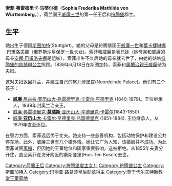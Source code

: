{{Infobox royalty|consort=yes
| name         = 符騰堡的索菲
| succession   = [[荷蘭君主配偶列表|荷蘭王后]] <br>[[林堡公國_(1839年-1867年)|林堡公爵夫人]]<br>{{le|盧森堡大公夫人|List of consorts of Luxembourg}}
| image        = Koningin Sophie Württemberg.jpg
| image_size   = 250px
| caption      = 1861年的画像
| reign        = 1849年3月17日 – 1877年6月3日
| spouse       = {{marriage|[[威廉三世_(尼德蘭)|威廉三世]]|1839}}
| issue        = [[奥兰治亲王威廉_(1840年－1879年)|奥兰治亲王威廉]]<br>[[莫瑞斯王子_(荷兰)|莫瑞斯王子]]<br>[[亚历山大_(奥兰治亲王)|奥兰治亲王亚历山大]]
| house        = [[符腾堡王朝|符腾堡王朝]]
| father       = [[威廉一世_(符腾堡)|符騰堡國王威廉一世]]
| mother       = [[葉卡捷琳娜·巴甫洛夫娜女大公|葉卡捷琳娜·巴甫洛夫娜]]
| birth_date   = {{Birth date|1818|06|17|df=y}}
| birth_place  = {{flag|German Confederation}}[[符騰堡王國|符騰堡王國]][[斯图加特|斯图加特]][[路德维希堡宫|路德维希堡宫]]
| death_date   = {{Death date and age|1877|6|3|1818|06|17|df=y}}
| death_place  = {{NED}}[[海牙|海牙]][[豪斯登堡宮|豪斯登堡宮]]
| burial_date  = 1877年6月20日
| burial_place = [[新教堂_(代尔夫特)|代尔夫特新教堂]]
}}

'''索菲·弗雷德里卡·马蒂尔德'''（'''Sophia Frederika Mathilde von Württemberg'''，{{bd|1818年|6月17日|1877年|6月3日|}}），荷兰国王[[威廉三世_(尼德蘭)|威廉三世]]的第一任王后和[[符騰堡王國|符腾堡]]郡主。

==生平==
她出生于德国[[斯图加特|斯图加特]](Stuttgart)。她的父母是符腾堡国王[[威廉一世_(符腾堡)|威廉一世]]和[[葉卡捷琳娜·巴甫洛夫娜女大公|葉卡捷琳娜·巴甫洛夫娜]]（俄罗斯沙皇[[保罗一世_(俄罗斯)|保罗一世]]长女)。索菲和威廉是表兄妹（她母亲和威廉的母亲[[安娜·巴甫洛夫娜|安娜·巴甫洛夫娜]]是姐妹），索菲出生不久后她的母亲就去世了，由她的姑姑[[凯瑟琳_(符腾堡)|符腾堡的凯瑟琳公主]]照顾。1839年6月18日在斯图加特，索菲和[[奧蘭治親王|奧蘭治親王]][[威廉三世_(尼德兰)|威廉]]结为夫妇。

这对夫妇返回荷兰，并建立自己的努儿登堡宫(Noordeinde Palace)。他们有三个孩子：
* [[奥兰治亲王威廉_(1840年－1879年)|'''威廉'''·尼古拉·亚历山大·弗雷德里克·卡雷尔·亨德里克]] (1840-1879)。王位继承人，1849年封奥兰治亲王。 
* [[莫瑞斯王子_(荷兰)|威廉·弗雷德里克·'''莫瑞斯'''·亚历山大·亨德里克·卡雷尔]](1843-1850).
* [[亚历山大_(奥兰治亲王)|威廉·'''亚历山大'''·卡雷尔·亨德里克·弗雷德里克]] (1851-1884). 王位继承人，从1879年直至逝世。 

在智力方面，索菲远远优于丈夫。她支持一些慈善机构，包括动物保护和建设公共停车场。此外，威廉三世有几个婚外情。她让它广为人知，该婚姻并不成功。为此索菲试图[[离婚|离婚]]，但因她的王室地位和国家重要影响，这被拒绝。从1855年夫妻分开住，直至索菲在海牙附近的豪斯登堡(Huis Ten Bosch)去世。
{{Authority control}}
{{Commonscat|Sophie of the Netherlands}}

{{DEFAULTSORT: Sophie}}
[[Category:荷蘭王后|Category:荷蘭王后]]
[[Category:符腾堡君主女儿|Category:符腾堡君主女儿]]
[[Category:符腾堡公主|Category:符腾堡公主]]
[[Category:斯圖加特人|Category:斯圖加特人]]
[[Category:玛丽亚·路易莎皇后勋章得主|Category:玛丽亚·路易莎皇后勋章得主]]
[[Category:葬于代尔夫特新教堂王室墓地|Category:葬于代尔夫特新教堂王室墓地]]